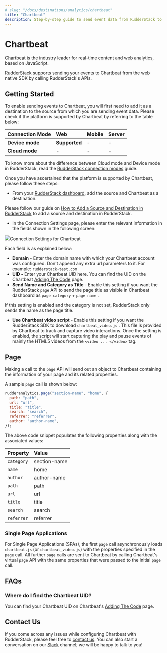 ```yaml
---
# slug: "/docs/destinations/analytics/chartbeat"
title: "Chartbeat"
description: Step-by-step guide to send event data from RudderStack to Chartbeat.
---
```


# Chartbeat

[Chartbeat](https://chartbeat.com/) is the industry leader for real-time content and web analytics, based on JavaScript.

RudderStack supports sending your events to Chartbeat from the web native SDK by calling RudderStack's APIs.

## Getting Started

To enable sending events to Chartbeat, you will first need to add it as a destination to the source from which you are sending event data. Please check if the platform is supported by Chartbeat by referring to the table below:

| **Connection Mode** | **Web**       | **Mobile** | **Server** |
| :------------------ | :------------ | :--------- | :--------- |
| **Device mode**     | **Supported** | -          | -          |
| **Cloud mode**      | -             | -          | -          |

<div class="infoBlock">

To know more about the difference between Cloud mode and Device mode in RudderStack, read the <a href="https://rudderstack.com/docs/connections/rudderstack-connection-modes/">RudderStack connection modes</a> guide.

</div>

Once you have ascertained that the platform is supported by Chartbeat, please follow these steps:

- From your [RudderStack dashboard](https://app.rudderlabs.com/), add the source and Chartbeat as a destination.

<div class="infoBlock">

Please follow our guide on <a href="https://rudderstack.com/docs/connections/adding-source-and-destination-rudderstack/">How to Add a Source and Destination in RudderStack</a> to add a source and destination in RudderStack.

</div>

- In the Connection Settings page, please enter the relevant information in the fields shown in the following screen:

<img src="../../../../images/assets/image (18).png" /><span class="imageTitle">Connection Settings for Chartbeat</span>

Each field is as explained below:

- **Domain** - Enter the domain name with which your Chartbeat account was configured. Don't append any extra url parameters to it. For example: `rudderstack-test.com`
- **UID -** Enter your Chartbeat UID here. You can find the UID on the Chartbeat [Adding The Code](https://chartbeat.com/docs/adding_the_code/) page.
- **Send Name and Category as Title** - Enable this setting if you want the RudderStack `page` API to send the page title as visible in Chartbeat dashboard as `page category` + `page name` .

<div class="infoBlock">

If this setting is enabled and the category is not set, RudderStack only sends the name as the page title.

</div>

- **Use Chartbeat video script** - Enable this setting if you want the RudderStack SDK to download `chartbeat_video.js` . This file is provided by Chartbeat to track and capture video interactions. Once the setting is enabled, the script will start capturing the play and pause events of mainly the HTML5 videos from the `<video ... </video>` tag.

## Page

Making a call to the `page` API will send out an object to Chartbeat containing the information of your page and its related properties.

A sample `page` call is shown below:

```javascript
rudderanalytics.page("section-name", "home", {
  path: "path",
  url: "url",
  title: "title",
  search: "search",
  referrer: "referrer",
  author: "author-name",
});
```

The above code snippet populates the following properties along with the associated values:

| Property   | Value        |
| :--------- | :----------- |
| `category` | section-name |
| `name`     | home         |
| `author`   | author-name  |
| `path`     | path         |
| `url`      | url          |
| `title`    | title        |
| `search`   | search       |
| `referrer` | referrer     |

### Single Page Applications

For Single Page Applications \(SPAs\), the first `page` call asynchronously loads `chartbeat.js` \(or `chartbeat_video.js`\) with the properties specified in the `page` call. All further `page` calls are sent to Chartbeat by calling Chartbeat's virtual `page` API with the same properties that were passed to the initial `page` call.

## FAQs

### Where do I find the Chartbeat UID?

You can find your Chartbeat UID on Chartbeat's [Adding The Code](https://chartbeat.com/docs/adding_the_code/) page.

## Contact Us

If you come across any issues while configuring Chartbeat with RudderStack, please feel free to [contact us](mailto:%20docs@rudderstack.com). You can also start a conversation on our [Slack](https://rudderstack.com/join-rudderstack-slack-community) channel; we will be happy to talk to you!
